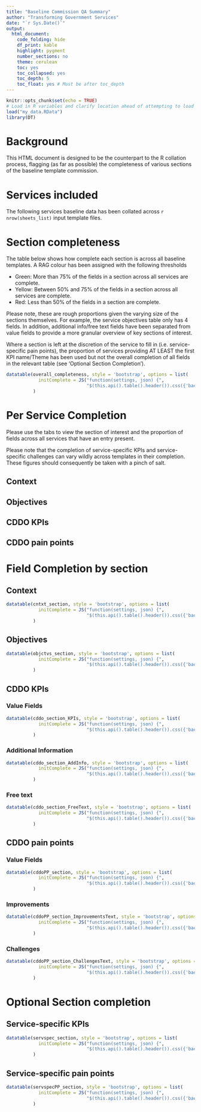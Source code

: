 ```yaml
---
title: "Baseline Commission QA Summary"
author: "Transforming Government Services"
date: "`r Sys.Date()`"
output:
  html_document:
    code_folding: hide
    df_print: kable
    highlight: pygment
    number_sections: no
    theme: cerulean
    toc: yes
    toc_collapsed: yes
    toc_depth: 5
    toc_float: yes # Must be after toc_depth
---
```



```r
knitr::opts_chunk$set(echo = TRUE)
# Load in R variables and clarify location ahead of attempting to load
load("my_data.RData")
library(DT)
```

# Background
This HTML document is designed to be the counterpart to the R collation process,
flagging (as far as possible) the completeness of various sections of the baseline 
template commission.

# Services included
The following services baseline data has been collated across `r nrow(sheets_list)` 
input template files.

# Section completeness
The table below shows how complete each section is across all baseline templates. 
A RAG colour has been assigned with the following thresholds

* Green: More than 75% of the fields in a section across all services are complete.
* Yellow: Between 50% and 75% of the fields in a section across all services are complete.
* Red: Less than 50% of the fields in a section are complete.

Please note, these are rough proportions given the varying size of the 
sections themselves. For example, the service objectives table only has 4 
fields. In addition, additional info/free text fields have been separated from 
value fields to provide a more granular overview of key sections of interest.

Where a section is left at the discretion of the service to fill in (i.e.
service\-specific pain points), the proportion of services providing AT LEAST the
first KPI name/Theme has been used but not the overall completion of all fields 
in the relevant table (see 'Optional Section Completion').

```r
datatable(overall_completeness, style = 'bootstrap', options = list(   
            initComplete = JS("function(settings, json) {",  
                              "$(this.api().table().header()).css({'background-color': '#000', 'color': '#fff'});",     "}") )
          )
```

# Per Service Completion {.tabset}

Please use the tabs to view the section of interest and the proportion of 
fields across all services that have an entry present. 

Please note that the completion of service\-specific KPIs and 
service\-specific challenges can vary wildly across templates in their completion. These figures 
should consequently be taken with a pinch of salt.

## Context

## Objectives

## CDDO KPIs

## CDDO pain points

# Field Completion by section {.tabset}

## Context
```r
datatable(cntxt_section, style = 'bootstrap', options = list(   
            initComplete = JS("function(settings, json) {",  
                              "$(this.api().table().header()).css({'background-color': '#000', 'color': '#fff'});",     "}") )
          )
```

## Objectives
```r
datatable(objctvs_section, style = 'bootstrap', options = list(   
            initComplete = JS("function(settings, json) {",  
                              "$(this.api().table().header()).css({'background-color': '#000', 'color': '#fff'});",     "}") )
          )
```

## CDDO KPIs

### Value Fields
```r
datatable(cddo_section_KPIs, style = 'bootstrap', options = list(   
            initComplete = JS("function(settings, json) {",  
                              "$(this.api().table().header()).css({'background-color': '#000', 'color': '#fff'});",     "}") )
          )
```

### Additional Information
```r
datatable(cddo_section_AddInfo, style = 'bootstrap', options = list(   
            initComplete = JS("function(settings, json) {",  
                              "$(this.api().table().header()).css({'background-color': '#000', 'color': '#fff'});",     "}") )
          )
```

### Free text
```r
datatable(cddo_section_FreeText, style = 'bootstrap', options = list(   
            initComplete = JS("function(settings, json) {",  
                              "$(this.api().table().header()).css({'background-color': '#000', 'color': '#fff'});",     "}") )
          )
```

## CDDO pain points

### Value Fields
```r
datatable(cddoPP_section, style = 'bootstrap', options = list(   
            initComplete = JS("function(settings, json) {",  
                              "$(this.api().table().header()).css({'background-color': '#000', 'color': '#fff'});",     "}") )
          )
```

### Improvements
```r
datatable(cddoPP_section_ImprovementsText, style = 'bootstrap', options = list(   
            initComplete = JS("function(settings, json) {",  
                              "$(this.api().table().header()).css({'background-color': '#000', 'color': '#fff'});",     "}") )
          )
```

### Challenges 
```r
datatable(cddoPP_section_ChallengesText, style = 'bootstrap', options = list(   
            initComplete = JS("function(settings, json) {",  
                              "$(this.api().table().header()).css({'background-color': '#000', 'color': '#fff'});",     "}") )
          )
```

# Optional Section completion {.tabset}

## Service-specific KPIs
```r
datatable(servspec_section, style = 'bootstrap', options = list(   
            initComplete = JS("function(settings, json) {",  
                              "$(this.api().table().header()).css({'background-color': '#000', 'color': '#fff'});",     "}") )
          )
```

## Service-specific pain points
```r
datatable(servspecPP_section, style = 'bootstrap', options = list(   
            initComplete = JS("function(settings, json) {",  
                              "$(this.api().table().header()).css({'background-color': '#000', 'color': '#fff'});",     "}") )
          )
```
